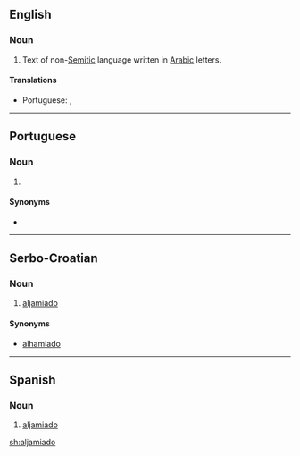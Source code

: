==English==
{{wikipedia|Aljamiado}}

===Noun===
{{en-noun|-}}

# Text of non-[[Semitic]] language written in [[Arabic]] letters.

====Translations====
{{trans-top|non-Semitic language written in Arabic letters}}
* Portuguese: {{t|pt|aljamia|f}}, {{t|pt|aljamiado|m}}
{{trans-mid}}
{{trans-bottom}}

----

==Portuguese==

===Noun===
{{pt-noun|m}}

# {{lb|pt|paleography}} {{l|en|aljamiado}} {{gloss|Iberian Romance languages written in Arabic}}

====Synonyms====
* {{l|pt|aljamia}}

----

==Serbo-Croatian==

===Noun===
{{sh-noun|r|g=m|аљамиадо}}

# [[#English|aljamiado]]

====Synonyms====
* [[alhamiado#Serbo-Croatian|alhamiado]]

----
==Spanish==

===Noun===
{{es-noun|m}}

# [[#English|aljamiado]]

[[sh:aljamiado]]
